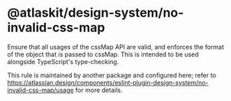 # @atlaskit/design-system/no-invalid-css-map

Ensure that all usages of the cssMap API are valid, and enforces the format of the object that is
passed to cssMap. This is intended to be used alongside TypeScript's type-checking.

This rule is maintained by another package and configured here; refer to
https://atlassian.design/components/eslint-plugin-design-system/no-invalid-css-map/usage for more
details.
